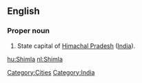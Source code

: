 ==English==
===Proper noun===
{{wikipedia}}
{{en-proper noun}}
#State capital of [[Himachal Pradesh]] ([[India]]).

[[Category:Cities]] [[Category:India]]
[[hu:Shimla]]
[[nl:Shimla]]